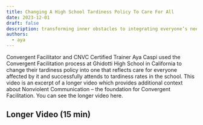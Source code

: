 ```yaml
---
title: Changing A High School Tardiness Policy To Care For All
date: 2023-12-01
draft: false
description: transforming inner obstacles to integrating everyone’s needs. a
authors:
  - aya
---
```




Convergent Facilitator and CNVC Certified Trainer Aya Caspi used the Convergent Facilitation process at Ghidotti High School in California to change their tardiness policy into one that reflects care for everyone affected by it and successfully attends to tardiness rates in the school. This video is an excerpt of a longer video which provides additional context about Nonviolent Communication – the foundation for Convergent Facilitation. You can see the longer video here.


<LiteYouTubeEmbed
             id='NQkGUTybMDE'
              params="autoplay=1&autohide=1&showinfo=0&rel=0"
              title='CF Process on Child Labor with Neil Howard and Lisa Rothman'
              poster="maxresdefault"
              webp
            />

<!--truncate-->

## Longer Video (15 min)

<LiteYouTubeEmbed
             id='zWicevVTg8U'
              params="autoplay=1&autohide=1&showinfo=0&rel=0"
              title='CF Process on Child Labor with Neil Howard and Lisa Rothman'
              poster="maxresdefault"
              webp
            />



